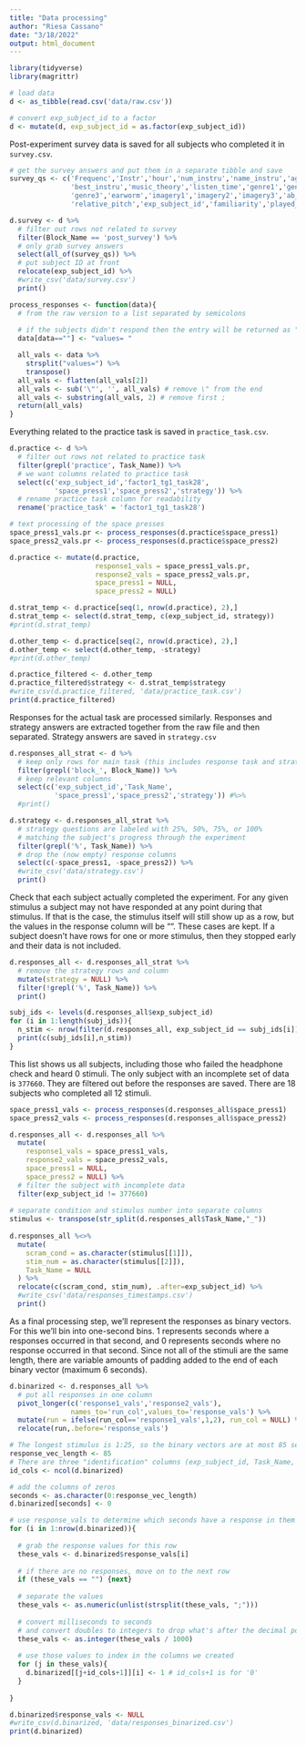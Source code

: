 ```yaml
---
title: "Data processing"
author: "Riesa Cassano"
date: "3/18/2022"
output: html_document
---
```


```r
library(tidyverse)
library(magrittr)
```

```r
# load data
d <- as_tibble(read.csv('data/raw.csv'))

# convert exp_subject_id to a factor
d <- mutate(d, exp_subject_id = as.factor(exp_subject_id))
```

Post-experiment survey data is saved for all subjects who completed it in `survey.csv`. 

```r
# get the survey answers and put them in a separate tibble and save
survey_qs <- c('Frequenc','Instr','hour','num_instru','name_instru','age_range',
               'best_instru','music_theory','listen_time','genre1','genre2',
               'genre3','earworm','imagery1','imagery2','imagery3','ab_pitch',
               'relative_pitch','exp_subject_id','familiarity','played_notplayed')

d.survey <- d %>%
  # filter out rows not related to survey
  filter(Block_Name == 'post_survey') %>%
  # only grab survey answers
  select(all_of(survey_qs)) %>%
  # put subject ID at front
  relocate(exp_subject_id) %>%
  #write_csv('data/survey.csv')
  print()
```

```r
process_responses <- function(data){
  # from the raw version to a list separated by semicolons
  
  # if the subjects didn't respond then the entry will be returned as ""
  data[data==""] <- "values= " 

  all_vals <- data %>%
    strsplit("values=") %>%
    transpose()
  all_vals <- flatten(all_vals[2])
  all_vals <- sub('\"', '', all_vals) # remove \" from the end
  all_vals <- substring(all_vals, 2) # remove first ;
  return(all_vals)
}
```


Everything related to the practice task is saved in `practice_task.csv`.

```r
d.practice <- d %>%
  # filter out rows not related to practice task 
  filter(grepl('practice', Task_Name)) %>%
  # we want columns related to practice task
  select(c('exp_subject_id','factor1_tg1_task28',
           'space_press1','space_press2','strategy')) %>%
  # rename practice task column for readability
  rename('practice_task' = 'factor1_tg1_task28')

# text processing of the space presses
space_press1_vals.pr <- process_responses(d.practice$space_press1)
space_press2_vals.pr <- process_responses(d.practice$space_press2)

d.practice <- mutate(d.practice,
                     response1_vals = space_press1_vals.pr,
                     response2_vals = space_press2_vals.pr,
                     space_press1 = NULL,
                     space_press2 = NULL)

d.strat_temp <- d.practice[seq(1, nrow(d.practice), 2),]
d.strat_temp <- select(d.strat_temp, c(exp_subject_id, strategy))
#print(d.strat_temp)

d.other_temp <- d.practice[seq(2, nrow(d.practice), 2),]
d.other_temp <- select(d.other_temp, -strategy)
#print(d.other_temp)

d.practice_filtered <- d.other_temp
d.practice_filtered$strategy <- d.strat_temp$strategy
#write_csv(d.practice_filtered, 'data/practice_task.csv')
print(d.practice_filtered)
```

Responses for the actual task are processed similarly. Responses and strategy answers are extracted together from the raw file and then separated. Strategy answers are saved in `strategy.csv`

```r
d.responses_all_strat <- d %>%
  # keep only rows for main task (this includes response task and strategy)
  filter(grepl('block_', Block_Name)) %>%
  # keep relevant columns
  select(c('exp_subject_id','Task_Name',
           'space_press1','space_press2','strategy')) #%>%
  #print()

d.strategy <- d.responses_all_strat %>%
  # strategy questions are labeled with 25%, 50%, 75%, or 100%
  # matching the subject's progress through the experiment
  filter(grepl('%', Task_Name)) %>%
  # drop the (now empty) response columns
  select(c(-space_press1, -space_press2)) %>%
  #write_csv('data/strategy.csv')
  print()
```

Check that each subject actually completed the experiment. For any given stimulus a subject may not have responded at any point during that stimulus. If that is the case, the stimulus itself will still show up as a row, but the values in the response column will be "". These cases are kept. If a subject doesn't have rows for one or more stimulus, then they stopped early and their data is not included.

```r
d.responses_all <- d.responses_all_strat %>%
  # remove the strategy rows and column
  mutate(strategy = NULL) %>%
  filter(!grepl('%', Task_Name)) %>%
  print()

subj_ids <- levels(d.responses_all$exp_subject_id)
for (i in 1:length(subj_ids)){
  n_stim <- nrow(filter(d.responses_all, exp_subject_id == subj_ids[i]))
  print(c(subj_ids[i],n_stim))
}
```

This list shows us all subjects, including those who failed the headphone check and heard 0 stimuli. The only subject with an incomplete set of data is `377660`. They are filtered out before the responses are saved. There are 18 subjects who completed all 12 stimuli.

```r
space_press1_vals <- process_responses(d.responses_all$space_press1)
space_press2_vals <- process_responses(d.responses_all$space_press2)

d.responses_all <- d.responses_all %>%
  mutate(
    response1_vals = space_press1_vals,
    response2_vals = space_press2_vals,
    space_press1 = NULL,
    space_press2 = NULL) %>%
  # filter the subject with incomplete data
  filter(exp_subject_id != 377660)
  
# separate condition and stimulus number into separate columns
stimulus <- transpose(str_split(d.responses_all$Task_Name,"_"))
  
d.responses_all %<>%
  mutate(
    scram_cond = as.character(stimulus[[1]]),
    stim_num = as.character(stimulus[[2]]),
    Task_Name = NULL
  ) %>%
  relocate(c(scram_cond, stim_num), .after=exp_subject_id) %>%
  #write_csv('data/responses_timestamps.csv')
  print()
```

As a final processing step, we'll represent the responses as binary vectors. For this we'll bin into one-second bins. 1 represents seconds where a responses occurred in that second, and 0 represents seconds where no response occurred in that second. Since not all of the stimuli are the same length, there are variable amounts of padding added to the end of each binary vector (maximum 6 seconds).

```r
d.binarized <- d.responses_all %>%
  # put all responses in one column
  pivot_longer(c('response1_vals','response2_vals'),
               names_to='run_col',values_to='response_vals') %>%
  mutate(run = ifelse(run_col=='response1_vals',1,2), run_col = NULL) %>%
  relocate(run,.before='response_vals')

# The longest stimulus is 1:25, so the binary vectors are at most 85 seconds long.
response_vec_length <- 85
# There are three "identification" columns (exp_subject_id, Task_Name, run) and then the data (response_vals)
id_cols <- ncol(d.binarized)

# add the columns of zeros
seconds <- as.character(0:response_vec_length)
d.binarized[seconds] <- 0

# use response_vals to determine which seconds have a response in them
for (i in 1:nrow(d.binarized)){
  
  # grab the response values for this row
  these_vals <- d.binarized$response_vals[i]
  
  # if there are no responses, move on to the next row
  if (these_vals == "") {next}
  
  # separate the values 
  these_vals <- as.numeric(unlist(strsplit(these_vals, ";")))
  
  # convert milliseconds to seconds 
  # and convert doubles to integers to drop what's after the decimal point
  these_vals <- as.integer(these_vals / 1000)
  
  # use those values to index in the columns we created
  for (j in these_vals){
    d.binarized[[j+id_cols+1]][i] <- 1 # id_cols+1 is for '0'
  }
  
}

d.binarized$response_vals <- NULL
#write_csv(d.binarized, 'data/responses_binarized.csv')
print(d.binarized)

```
